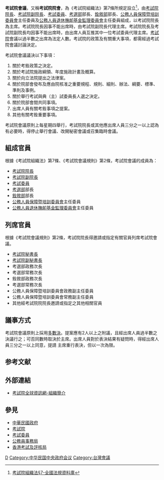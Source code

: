 {{Onesource|time=2021-01-25T03:56:28+00:00}}
{{中華民國政治|expanded=考試}}
'''考試院會議'''，又稱'''考試院院會'''，為《考試院組織法》第7條所規定設立<ref>[https://law.moj.gov.tw/LawClass/LawSingle.aspx?pcode=A0010063&flno=7 考試院組織法§7-全國法規資料庫]</ref>，由[[考試院院長|考試院院長]]、[[考試院副院長|考試院副院長]]、[[考試委員|考試委員]]、[[中華民國考選部|考選部]]部長、[[中華民國銓敘部|銓敘部]]部長、[[公務人員保障暨培訓委員會|公務人員保障暨培訓委員會]]主任委員及[[公務人員退休撫卹基金監理委員會|公務人員退休撫卹基金監理委員會]]主任委員組成，以考試院院長為主席。考試院院長因事不能出席時，由考試院副院長代理主席。考試院院長及考試院副院長均因事不能出席時，由出席人員互推其中一位考試委員代理主席。[[考試院|考試院]]會議以過半數之出席為法定人數。考試院的政策及有關重大事項，都需經過考試院會議討論決定。

考試院會議議決以下事項：
#關於考銓政策之決定。
#關於考試院施政綱領、年度施政計畫及概算。
#關於向立法院提出之法律案。
#關於院部會發布及應由院核准之重要規程、規則、細則、辦法、綱要、標準、準則及事例。
#關於舉行考試與典（主）試委員長人選之決定。
#關於院部會間共同事項。
#出席人員有關考銓事項之提案。
#其他有關考銓重要事項。
考試院會議原則上每星期四舉行，考試院院長或其他應出席人員三分之一以上認為有必要時，得停止舉行會議、改開秘密會議或召集臨時會議。

== 組成官員 ==
{{Wikisourceshas|中華民國憲法|考試院會議規則}}
根據《考試院組織法》第7條、《考試院會議規則》第2條，考試院會議的成員為：
* [[考試院院長|考試院院長]]
* [[考試院副院長|考試院副院長]]
* [[考試委員|考試委員]]
* [[中華民國考選部|考選部]]部長
* [[中華民國銓敘部|銓敘部]]部長
* [[公務人員保障暨培訓委員會|公務人員保障暨培訓委員會]]主任委員
* [[公務人員退休撫卹基金監理委員會|公務人員退休撫卹基金監理委員會]]主任委員

== 列席官員 ==
{{Wikisourcehas|考試院組織法|考試院會議規則}}

根據《考試院會議規則》第2條，考試院院長得邀請或指定有關官員列席考試院會議。

* [[考試院秘書長|考試院秘書長]]
* [[考試院副秘書長|考試院副秘書長]]
* 考選部政務次長
* 考選部常務次長
* 銓敘部政務次長
* 考選部常務次長
* 公務人員保障暨培訓委員會政務副主任委員
* 公務人員保障暨培訓委員會常務副主任委員
* 其他經考試院院院長邀請或指定之其他相關官員

== 議事方式 ==
考試院會議原則上採用[[多數決|多數決]]。提案應有2人以上之附議，且經出席人員過半數之決議行之；可否同數時取決於主席。出席人員對於表決結果有疑問時，得經出席人員三分之一以上同意，提請
主席重行表決，但以一次為限。
== 参考文献 ==
{{Reflist}}

== 外部連結 ==
* {{zh-tw}}[https://www.exam.gov.tw/cp.aspx?n=22 考試院全球資訊網-組織簡介]

== 參見 ==
{{Portal box|中華民國|台湾|政治}}
* [[中華民國政府|中華民國政府]]
* [[考試院|考試院]]
* [[考試委員|考試委員]]
* [[公務員事務局|公務員事務局]]
* [[香港考試及評核局|香港考試及評核局]]

[[Category:考試院|D]]
[[Category:中华民国中央政府会议|Category:中华民国中央政府会议]]
[[Category:台灣會議|Category:台灣會議]]